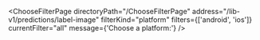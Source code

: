 

<ChooseFilterPage
  directoryPath="/ChooseFilterPage"
  address="/lib-v1/predictions/label-image"
  filterKind="platform"
  filters={['android', 'ios']}
  currentFilter="all"
  message={'Choose a platform:'}
/>
